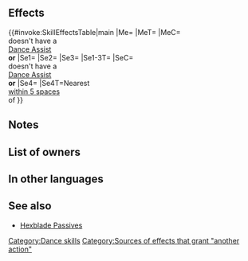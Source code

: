 {{Assist
|tagid=SID_あまいゆめ・神
|intID=3854
|exclusive=1
|canUseWeapon={{WeaponList|exclude=Staff}}
|canUseMove={{MoveList|All}}
|cost=400
|range=1
|effect=Grants another action to target ally and grants Atk/Spd/Def/Res+5, "if unit initiates combat, unit makes a guaranteed follow-up attack," and 【Hexblade】to target ally for 1 turn. Inflicts Atk/Spd/Def/Res-5 on nearest foes within 5 spaces of target ally through their next actions. (Cannot target an ally with Sing or Dance. This skill treated as Sing or Dance.)<br><br>【Hexblade】<br>Calculates damage using the lower of foe's Def or Res during combat for 1 turn (including damage dealt by Specials before combat).
|required=Sweet Dreams
|properties=
}}
==Effects==
{{#invoke:SkillEffectsTable|main
|Me={{Eft|Another Action}}
|MeT={{Tgt|Target Ally}}
|MeC={{Tgt|Target (Ally)}}<br>doesn't have a<br>{{Uti|Dance}} [[Dance Assist]]<br>'''or''' {{SEt|Isolation}}
|Se1={{Eft|Bonus|Atk/Spd/Def/Res|5}}
|Se2={{SEt|Guaranteed Follow-Ups}}
|Se3={{SEt|Hexblade}}
|Se1-3T={{Tgt|Target Ally}}
|SeC={{Tgt|Target (Ally)}}<br>doesn't have a<br>{{Uti|Dance}} [[Dance Assist]]<br>'''or''' {{SEt|Isolation}}
|Se4={{Eft|Penalties|Atk/Spd/Def/Res|5}}
|Se4T=Nearest {{Tgt|Foes}}<br>[[within 5 spaces]]<br>of {{Tgt|Target (Ally)}}
}}

==Notes==
{{Bonuses}}
{{Guaranteed Follow-Ups}}
{{Hexblade}}
{{Penalties}}
==List of owners==
{{Skill Hero List}}
==In other languages==
{{OtherLanguages
|japanese=あまいゆめ・神
|german=Süße Träume+
|spanishEU=Ensueño dulce +
|spanishLA=Ensueño dulce +
|french=Doux rêves +
|italian=Sogni d'oro+
|chineseTW=甜蜜夢境・神
|portuguese=Doces sonhos+
}}
==See also==
{{See also skills|cond=Description LIKE '%This skill treated as Sing or Dance%' OR (Description LIKE '%【Hexblade】%' OR Description LIKE '%"if unit initiates combat, unit makes a guaranteed follow-up attack%') AND Exclusive='1'}}
* [[Skill families/A Passives#Hexblade|Hexblade Passives]]
{{Assists Navbox}}
[[Category:Dance skills]][[Category:Sources of effects that grant "another action"]]